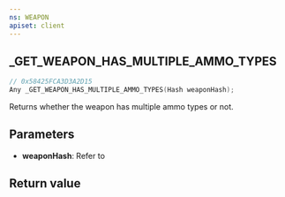 ```yaml
---
ns: WEAPON
apiset: client
---
```

## _GET_WEAPON_HAS_MULTIPLE_AMMO_TYPES

```c
// 0x58425FCA3D3A2D15
Any _GET_WEAPON_HAS_MULTIPLE_AMMO_TYPES(Hash weaponHash);
```

Returns whether the weapon has multiple ammo types or not.

## Parameters
* **weaponHash**: Refer to <EmbeddedEnum type="eWeaponHash" />

## Return value
